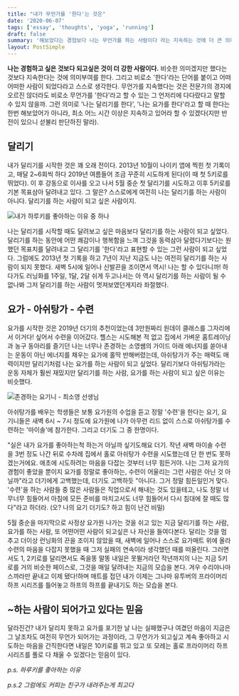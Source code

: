 ```yaml
---
title: "내가 무언가를 '한다'는 것은"
date: '2020-06-07'
tags: ['essay', 'thoughts', 'yoga', 'running']
draft: false
summary: '해보았다는 경험보다 나는 무언가를 하는 사람이다 라는 지속하는 것에 더 큰 의미부여를 하는 사람'
layout: PostSimple
---
```


**나는 경험하고 싶은 것보다 되고싶은 것이 더 강한 사람이다.** 비슷한 의미겠지만 했다는 것보다 지속한다는 것에 의미부여를 한다. 그리고 비로소 '한다'라는 단어를 붙이고 어떠어떠한 사람이 되었다라고 스스로 생각한다. 무언가를 지속했다는 것은 전문가의 경지에 오르진 않더라도 비로소 무언가를 '한다'라고 할 수 있는 그 언저리에 다다랐다고 말할 수 있지 않을까. 그런 의미로 '나는 달리기를 한다', '나는 요가를 한다'라고 할 때 한다는 한번 해보았어가 아니라, 최소 어느 시간 이상은 지속하고 있어라 할 수 있겠다(지만 반전이 있으니 섣불리 판단하진 말라).

## 달리기

내가 달리기를 시작한 것은 꽤 오래 전이다. 2013년 10월이 나이키 앱에 찍힌 첫 기록이고, 매달 2~6회씩 하다 2019년 여름들어 조금 꾸준히 시도하게 된다(이 때 첫 5키로를 뛰었다). 이 후 강동으로 이사를 오고 나서 5월 중순 첫 달리기를 시도하고 이후 5키로를 기본 목표삼아 달려내고 있다. 그 말은? 스스로에게 여전히 나는 달리기를 하는 사람이 아니다. 달리기를 하는 사람이 되고 싶은 사람이지.

![내가 하루키를 좋아하는 이유 중 하나](/static/images/blog/haruki-running.jpg)

나는 달리기를 시작할 때도 달려보고 싶은 마음보다 달리기를 하는 사람이 되고 싶었다. 달리기를 하는 동안에 어떤 쾌감이나 행복함을 느껴 그것을 동력삼아 달렸다기보다는 원했던 목표치를 달려내고 그 달리기를 '한다'라고 표현할 수 있는 그런 사람이 되고 싶었다. 그럼에도 2013년 첫 기록을 하고 7년이 지난 지금도 나는 여전히 달리기를 하는 사람이 되지 못했다. 새벽 5시에 일어나 신발끈을 조이면서 역시! 나는 할 수 있다니까! 하다가도 러닝화를 1주일, 1달, 2달 쉬게 두고나서는 아 역시 달리기를 하는 사람이 될 수 없나봐 그저 달리기를 하는 사람이 멋져보였던게지라 좌절했다.

## 요가 - 아쉬탕가 - 수련

요가를 시작한 것은 2019년 더기의 추천이었는데 3만원짜리 원데이 클래스를 그자리에서 이거다! 싶어서 수련을 이어갔다. 헬스는 시도해본 적 없고 집에서 가벼운 홈트레이닝과 농구 동아리를 즐기던 나는 너무나 존경하는 소영쌤의 가이드 아래 에너지를 쏟아내는 운동이 아닌 에너지를 채우는 요가에 홀딱 반해버렸는데, 아쉬탕가가 주는 매력도 매력이지만 달리기처럼 나는 요가를 하는 사람이 되고 싶었다. 달리기보다 아쉬팅가라는 운동 자체가 훨씬 재밌지만 달리기를 하는 사람, 요가를 하는 사람이 되고 싶은 이유는 비슷했다.

![존경하는 요기니 - 최소영 선생님](/static/images/blog/yogini-soyoung.jpeg)

아쉬탕가를 배우는 학생들은 보통 요가원의 수업을 듣고 정말 '수련'을 한다는 요기, 요기니들은 새벽 6시 ~ 7시 정도에 요가원에 나가 아무런 리드 없이 스스로 아쉬탕가를 수련하는 '마이솔'에 참가한다. 그리고 더기도 그 중 한명이다.

"실은 내가 요가를 좋아하는척 하는거 아닐까 싶기도해요 더기. 작년 새벽 마이솔 수련을 3번 정도 나간 뒤로 수차례 집에서 홀로 아쉬탕가 수련을 시도했는데 단 한 번도 못하겠는거에요. 애초에 시도하려는 마음을 다잡는 것부터 너무 힘든거야. 나는 그저 요가의 경험이 좋았을 뿐이지 요가를 정말로 좋아하는, 수련이 어울리는 그런 사람은 아닌 것 아닐까"라고 더기에게 고백했는데, 더기도 고백하듯 "아니다. 그거 정말 힘든일인거 맞다. '수련'을 하는 사람들 중 많은 사람들은 직업으로서 해내는 것도 있을테고, 나도 정말 너무너무 힘들어서 아침에 모든 준비를 마치고서도 너무 힘들어서 다시 침대에 잘 때도 많다"라고 하더라. (오? 나의 요기 더기도? 하고 힘이 난건 비밀)

5월 중순을 마지막으로 사정상 요가원 나가는 것을 쉬고 있는 지금 달리기를 하는 사람, 요가를 하는 사람, 또 어떤어떤 사람이 되고싶은 나 자신을 들여다본다. 달리는 것을 멈추고 더이상 런닝화의 끈을 조이지 않았을 때, 새벽에 일어나 스스로 요가매트 위에 올라 수련의 마음을 다잡지 못했을 때 그저 실패의 연속이라 생각했던 때를 떠올린다. 그러면서도 1, 2키로를 달리면서도 죽을똥 말똥 내일은 못뛸거라던 작년까지의 나는 지금 5키로를 거의 비슷한 페이스로, 그것을 매일 달려내는 지금의 모습을 본다. 겨우 수리야나마스까라만 끝내고 이제 됐다!하며 매트를 접던 내가 이제는 그나마 유투버의 프라이머리 하프 시리즈를 틀어놓고 하프의 하프를 끝내기도 하는 모습을 본다.

## ~하는 사람이 되어가고 있다는 믿음

달라진건? 내가 달리지 못하고 요가를 포기한 날 나는 실패했구나 여겼던 마음이 지금은 그 날조차도 여전히 무언가 되어가는 과정이라, 그 무언가가 되고싶고 계속 좋아하고 시도하는 마음을 간직한다면 내일은 10키로를 뛰고 있고 또 모레는 홀로 프라이머리 하프 시리즈를 풀로 다 채울 수 있겠다는 믿음이 있다.

_p.s. 하루키를 좋아하는 이유_

_p.s.2 그럼에도 커피는 친구가 내려주는게 최고다_
